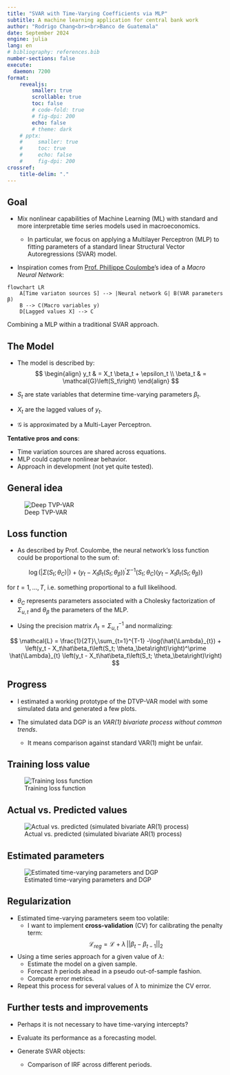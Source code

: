 ```yaml
---
title: "SVAR with Time-Varying Coefficients via MLP"
subtitle: A machine learning application for central bank work
author: "Rodrigo Chang<br><br>Banco de Guatemala"
date: September 2024
engine: julia
lang: en
# bibliography: references.bib
number-sections: false
execute: 
  daemon: 7200
format: 
    revealjs: 
        smaller: true
        scrollable: true
        toc: false
        # code-fold: true
        # fig-dpi: 200
        echo: false
        # theme: dark
    # pptx:
    #     smaller: true
    #     toc: true
    #     echo: false
    #     fig-dpi: 200
crossref: 
    title-delim: "."
---
```


## Goal

- Mix nonlinear capabilities of Machine Learning (ML) with standard and more interpretable time series models used in macroeconomics.

  - In particular, we focus on applying a Multilayer Perceptron (MLP) to fitting parameters of a standard linear Structural Vector Autoregressions (SVAR) model.

- Inspiration comes from [Prof. Phillippe Coulombe](https://philippegouletcoulombe.com/)'s idea of a *Macro Neural Network*: 

::: {#fig-diagram-idea fig-align=center}
```mermaid
flowchart LR
    A[Time variaton sources S] --> |Neural network G| B(VAR parameters β)
    B --> C(Macro variables y)
    D[Lagged values X] --> C
```

Combining a MLP within a traditional SVAR approach.
::: 

## The Model 

- The model is described by: 
$$
\begin{align}
y_t & = X_t \beta_t + \epsilon_t \\ 
\beta_t & = \mathcal{G}\left(S_t\right)
\end{align}
$$

- $S_t$ are state variables that determine time-varying parameters $\beta_t$. 
- $X_t$ are the lagged values of $y_t$.
- $\mathcal{G}$ is approximated by a Multi-Layer Perceptron.

**Tentative pros and cons**:   

- Time variation sources are shared across equations. 
- MLP could capture nonlinear behavior. 
- Approach in development (not yet quite tested). 


## General idea 

![Deep TVP-VAR](nn-diagram.png){#fig-nn-diagram fig-align=center}


## Loss function 

- As described by Prof. Coulombe, the neural network's loss function could be proportional to the sum of: 

$$
\log(|\Sigma\left(S_t; \theta_C \right)|) + \left(y_t - X_t\beta_t\left(S_t; \theta_\beta\right)\right)^\prime \Sigma^{-1}\left(S_t; \theta_C \right) \left(y_t - X_t\beta_t\left(S_t; \theta_\beta\right)\right)
$$ 

for $t=1,\ldots,T$, i.e. something proportional to a full likelihood. 

- $\theta_C$ represents parameters associated with a Cholesky factorization of $\Sigma_{u,t}$ and $\theta_\beta$ the parameters of the MLP. 

- Using the precision matrix $\Lambda_t = \Sigma_{u,t}^{-1}$ and normalizing: 
 
$$
\mathcal{L} = \frac{1}{2T}\,\sum_{t=1}^{T-1} -\log(\hat{\Lambda}_{t}) + \left(y_t - X_t\hat\beta_t\left(S_t; \theta_\beta\right)\right)^\prime \hat{\Lambda}_{t} \left(y_t - X_t\hat\beta_t\left(S_t; \theta_\beta\right)\right)
$$

<!-- New stuff and ideas -->
## Progress 

- I estimated a working prototype of the DTVP-VAR model with some simulated data and generated a few plots.  

- The simulated data DGP is an *VAR(1) bivariate process without common trends*. 
  - It means comparison against standard VAR(1) might be unfair. 


## Training loss value 

![Training loss function](../plots/training_loss.png){#fig-loss-function fig-align=center}

## Actual vs. Predicted values

![Actual vs. predicted (simulated bivariate AR(1) process)](../plots/actual_predicted.png){#fig-actual-predicted fig-align=center}

## Estimated parameters 

![Estimated time-varying parameters and DGP](../plots/tvc_params.png){#fig-tvc-params fig-align=center}

## Regularization 

- Estimated time-varying parameters seem too volatile: 
  -  I want to implement **cross-validation** (CV) for calibrating the penalty term:
  $$
  \mathcal{L}_{reg} = \mathcal{L} + \lambda\, || \beta_{t} - \beta_{t-1} ||_{2} 
  $$

- Using a time series approach for a given value of $\lambda$: 
  - Estimate the model on a given sample. 
  - Forecast $h$ periods ahead in a pseudo out-of-sample fashion.  
  - Compute error metrics. 
- Repeat this process for several values of $\lambda$ to minimize the CV error.


## Further tests and improvements

- Perhaps it is not necessary to have time-varying intercepts? 

- Evaluate its performance as a forecasting model. 

- Generate SVAR objects: 
  - Comparison of IRF across different periods.  